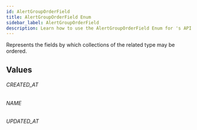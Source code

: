 ```yaml
---
id: AlertGroupOrderField
title: AlertGroupOrderField Enum
sidebar_label: AlertGroupOrderField
description: Learn how to use the AlertGroupOrderField Enum for 's API.
---
```


Represents the fields by which collections of the related type may be ordered.

## Values

###### CREATED_AT

###### NAME

###### UPDATED_AT
